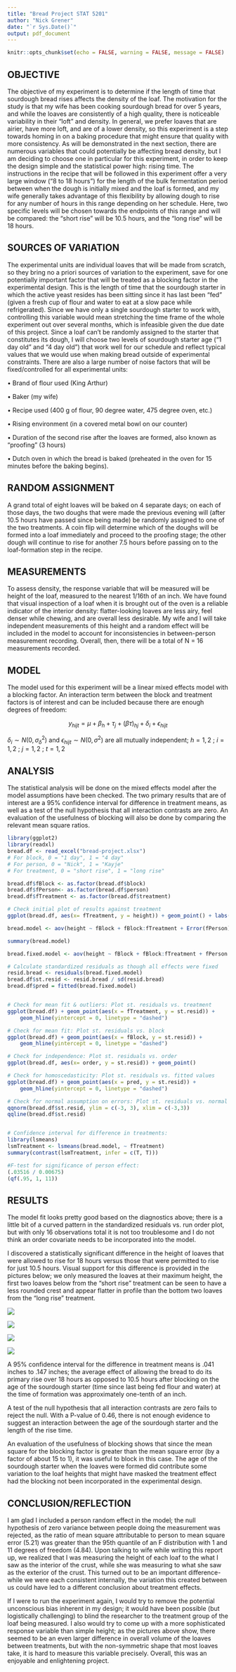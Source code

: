 ```yaml
---
title: "Bread Project STAT 5201"
author: "Nick Grener"
date: "`r Sys.Date()`"
output: pdf_document
---
```


```r
knitr::opts_chunk$set(echo = FALSE, warning = FALSE, message = FALSE)
```

## OBJECTIVE

The objective of my experiment is to determine if the length of time that sourdough bread rises affects the density of the loaf. The motivation for the study is that my wife has been cooking sourdough bread for over 5 years, and while the loaves are consistently of a high quality, there is noticeable variability in their “loft” and density. In general, we prefer loaves that are airier, have more loft, and are of a lower density, so this experiment is a step towards homing in on a baking procedure that might ensure that quality with more consistency. As will be demonstrated in the next section, there are numerous variables that could potentially be affecting bread density, but I am deciding to choose one in particular for this experiment, in order to keep the design simple and the statistical power high: rising time. The instructions in the recipe that will be followed in this experiment offer a very large window (“8 to 18 hours”) for the length of the bulk fermentation period between when the dough is initially mixed and the loaf is formed, and my wife generally takes advantage of this flexibility by allowing dough to rise for any number of hours in this range depending on her schedule.  Here, two specific levels will be chosen towards the endpoints of this range and will be compared: the “short rise” will be 10.5 hours, and the “long rise” will be 18 hours. 

## SOURCES OF VARIATION

The experimental units are individual loaves that will be made from scratch, so they bring no a priori sources of variation to the experiment, save for one potentially important factor that will be treated as a blocking factor in the experimental design. This is the length of time that the sourdough starter in which the active yeast resides has been sitting since it has last been “fed” (given a fresh cup of flour and water to eat at a slow pace while refrigerated). Since we have only a single sourdough starter to work with, controlling this variable would mean stretching the time frame of the whole experiment out over several months, which is infeasible given the due date of this project. Since a loaf can’t be randomly assigned to the starter that constitutes its dough, I will choose two levels of sourdough starter age (“1 day old” and “4 day old”) that work well for our schedule and reflect typical values that we would use when making bread outside of experimental constraints.
There are also a large number of noise factors that will be fixed/controlled for all experimental units:

•	Brand of flour used (King Arthur)

•	Baker (my wife)

•	Recipe used (400 g of flour, 90 degree water, 475 degree oven, etc.)

•	Rising environment (in a covered metal bowl on our counter)

•	Duration of the second rise after the loaves are formed, also known as “proofing” (3 hours)

•	Dutch oven in which the bread is baked (preheated in the oven for 15 minutes before the baking begins).


## RANDOM ASSIGNMENT

A grand total of eight loaves will be baked on 4 separate days; on each of those days, the two doughs that were made the previous evening will (after 10.5 hours have passed since being made) be randomly assigned to one of the two treatments.  A coin flip will determine which of the doughs will be formed into a loaf immediately and proceed to the proofing stage; the other dough will continue to rise for another 7.5 hours before passing on to the loaf-formation step in the recipe. 

## MEASUREMENTS

To assess density, the response variable that will be measured will be height of the loaf, measured to the nearest 1/16th of an inch. We have found that visual inspection of a loaf when it is brought out of the oven is a reliable indicator of the interior density: flatter-looking loaves are less airy, feel denser while chewing, and are overall less desirable. My wife and I will take independent measurements of this height and a random effect will be included in the model to account for inconsistencies in between-person measurement recording. Overall, then, there will be a total of N = 16 measurements recorded.

## MODEL

The model used for this experiment will be a linear mixed effects model with a blocking factor.  An interaction term between the block and treatment factors is of interest and can be included because there are enough degrees of freedom:

$$
y_{hijt} = \mu + \beta_h + \tau_j +(\beta\tau)_{hj} + \delta_i+ \epsilon_{hijt}
$$

$\delta_i \sim N(0, \sigma^2_\delta)$  and  $\epsilon_{hijt} \sim N(0, \sigma^2)$ are all mutually independent; $h = 1,2$ ; $i = 1,2$ ; $j= 1,2$ ; $t = 1,2$

## ANALYSIS

The statistical analysis will be done on the mixed effects model after the model assumptions have been checked. The two primary results that are of interest are a 95% confidence interval for difference in treatment means, as well as a test of the null hypothesis that all interaction contrasts are zero. An evaluation of the usefulness of blocking will also be done by comparing the relevant mean square ratios.

```r
library(ggplot2)
library(readxl)
bread.df <- read_excel("bread-project.xlsx")
# For block, 0 = "1 day", 1 = "4 day"
# For person, 0 = "Nick", 1 = "Kayje"	
# For treatment, 0 = "short rise", 1 = "long rise"

bread.df$fBlock <- as.factor(bread.df$block)
bread.df$fPerson<- as.factor(bread.df$person)
bread.df$fTreatment <- as.factor(bread.df$treatment)

# Check initial plot of results against treatment
ggplot(bread.df, aes(x= fTreatment, y = height)) + geom_point() + labs(main = "Initial plot of results")

bread.model <- aov(height ~ fBlock + fBlock:fTreatment + Error(fPerson) + fTreatment, data = bread.df, contrasts = list(fTreatment = "contr.sum"))

summary(bread.model)

bread.fixed.model <- aov(height ~ fBlock + fBlock:fTreatment + fPerson + fTreatment, data = bread.df)

# Calculate standardized residuals as though all effects were fixed
resid.bread <- residuals(bread.fixed.model) 
bread.df$st.resid <- resid.bread / sd(resid.bread)
bread.df$pred = fitted(bread.fixed.model)


# Check for mean fit & outliers: Plot st. residuals vs. treatment
ggplot(bread.df) + geom_point(aes(x = fTreatment, y = st.resid)) +  
    geom_hline(yintercept = 0, linetype = "dashed")

# Check for mean fit: Plot st. residuals vs. block
ggplot(bread.df) + geom_point(aes(x = fBlock, y = st.resid)) +  
    geom_hline(yintercept = 0, linetype = "dashed")

# Check for independence: Plot st. residuals vs. order
ggplot(bread.df, aes(x= order, y = st.resid)) + geom_point()

# Check for homoscedasticity: Plot st. residuals vs. fitted values
ggplot(bread.df) + geom_point(aes(x = pred, y = st.resid)) +  
    geom_hline(yintercept = 0, linetype = "dashed")

# Check for normal assumption on errors: Plot st. residuals vs. normal scores
qqnorm(bread.df$st.resid, ylim = c(-3, 3), xlim = c(-3,3)) 
qqline(bread.df$st.resid)


# Confidence interval for difference in treatments:
library(lsmeans)
lsmTreatment <- lsmeans(bread.model, ~ fTreatment)
summary(contrast(lsmTreatment, infer = c(T, T)))

#F-test for significance of person effect:
(.03516 / 0.00675)
(qf(.95, 1, 11))
```

## RESULTS

The model fit looks pretty good based on the diagnostics above; there is a little bit of a curved pattern in the standardized residuals vs. run order plot, but with only 16 observations total it is not too troublesome and I do not think an order covariate needs to be incorporated into the model.

I discovered a statistically significant difference in the height of loaves that were allowed to rise for 18 hours versus those that were permitted to rise for just 10.5 hours. Visual support for this difference is provided in the pictures below; we only measured the loaves at their maximum height, the first two loaves below from the "short rise" treatment can be seen to have a less rounded crest and appear flatter in profile than the bottom two loaves from the "long rise" treatment. 

![](ShortRise1.jpg)

![](ShortRise2.jpg)

![](LongRise1.jpg)

![](LongRise2.jpg)

A 95% confidence interval for the difference in treatment means is .041 inches to .147 inches; the average effect of allowing the bread to do its primary rise over 18 hours as opposed to 10.5 hours after blocking on the age of the sourdough starter (time since last being fed flour and water) at the time of formation was approximately one-tenth of an inch.

A test of the null hypothesis that all interaction contrasts are zero fails to reject the null. With a P-value of 0.46, there is not enough evidence to suggest an interaction between the age of the sourdough starter and the length of the rise time.

An evaluation of the usefulness of blocking shows that since the mean square for the blocking factor is greater than the mean square error (by a factor of about 15 to 1), it was useful to block in this case. The age of the sourdough starter when the loaves were formed did contribute some variation to the loaf heights that might have masked the treatment effect had the blocking not been incorporated in the experimental design.

## CONCLUSION/REFLECTION

I am glad I included a person random effect in the model; the null hypothesis of zero variance between people doing the measurement was rejected, as the ratio of mean square attributable to person to mean square error (5.21) was greater than the 95th quantile of an F distribution with 1 and 11 degrees of freedom (4.84). Upon talking to wife while writing this report up, we realized that I was measuring the height of each loaf to the what I saw as the interior of the crust, while she was measuring to what she saw as the exterior of the crust. This turned out to be an important difference- while we were each consistent internally, the variation this created between us could have led to a different conclusion about treatment effects. 

If I were to run the experiment again, I would try to remove the potential unconscious bias inherent in my design; it would have been possible (but logistically challenging) to blind the researcher to the treatment group of the loaf being measured. I also would try to come up with a more sophisticated response variable than simple height; as the pictures above show, there seemed to be an even larger difference in overall volume of the loaves between treatments, but with the non-symmetric shape that most loaves take, it is hard to measure this variable precisely. Overall, this was an enjoyable and enlightening project.

